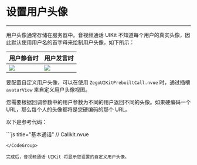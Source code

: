 # 设置用户头像

- - -

用户头像通常存储在服务器中。音视频通话 UIKit 不知道每个用户的真实头像，因此默认使用用户名的首字母来绘制用户头像，如下所示：

| 用户静音时 | 用户发言时 |
| -- | -- |
| <Frame width="256" height="auto" caption=""><img src="https://storage.zego.im/sdk-doc/Pics/ZegoUIKit/Flutter/_default_avatar_nowave.jpg" /></Frame> | <Frame width="256" height="auto" caption=""><img src="https://storage.zego.im/sdk-doc/Pics/ZegoUIKit/Flutter/_default_avatar.jpg" /></Frame> |

要配置自定义用户头像，可以在使用 `ZegoUIKitPrebuiltCall.nvue` 时，通过插槽 `avatarView` 来自定义用户头像视图。

<Warning title="Warning">
您需要根据回调参数中的用户参数为不同的用户返回不同的头像。如果硬编码一个 URL，那么每个人的头像都将是您硬编码的那个 URL。
</Warning>

以下是参考代码：

<CodeGroup>
```js title="基本通话"
// Callkit.nvue
<template>
    <ZegoUIKitPrebuiltCall :appID="appID" :callID="callID" :appSign="appSign" :userID="userID" :userName="userName"
        :config="config">
        <template #avatarView="{ userInfo }">
            <image mode="aspectFit" :style="{ width: 130, height: 130, borderRadius: 65 }"
                :src="getAvatar(userInfo)" />
        </template>
    </ZegoUIKitPrebuiltCall>
</template>
<script lang="ts" setup>
import { ref } from "vue"
import keyCenter from "@/pages/KeyCenter";
import ZegoUIKitPrebuiltCall from "@/uni_modules/zego-PrebuiltCall/components/ZegoUIKitPrebuiltCall.nvue"
import { ZegoUIKitPrebuiltCallConfig } from "@/uni_modules/zego-PrebuiltCall"
import AvatarImg from '@/static/avatar/avatar-01.jpeg'

const appID = ref(keyCenter.getAppID());
const appSign = ref(keyCenter.getAppSign());
const userID = ref(keyCenter.getUserID());
const userName = ref(keyCenter.getUserID() + '_Nick');
const callID = ref(keyCenter.getCallID());
const config: ZegoUIKitPrebuiltCallConfig = {
    ...ZegoUIKitPrebuiltCallConfig.oneOnOneVideoCall(),
    onHangUp: () => {
        // 挂断后返回上一页
        uni.navigateBack()
    },
};

// 根据 userInfo.userID 判断应该返回的头像地址, 这里简单处理
function getAvatar(userInfo) {
    return AvatarImg
}
</script>

```
</CodeGroup>

完成后，音视频通话 UIKit 将显示您设置的自定义用户头像。

